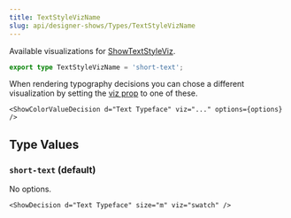 ```yaml
---
title: TextStyleVizName
slug: api/designer-shows/Types/TextStyleVizName
---
```



Available visualizations for [ShowTextStyleViz](/integrations/Astro/Composable/Visualizations/#showtypestyleviz).

```ts
export type TextStyleVizName = 'short-text';
```

When rendering typography decisions you can chose a different visualization by setting the [viz prop](/integrations/Astro/Props#-viz-true-boolean--string) to one of these.

```mdx
<ShowColorValueDecision d="Text Typeface" viz="..." options={options} />
```

## Type Values

### `short-text` (default)

No options.

```mdx
<ShowDecision d="Text Typeface" size="m" viz="swatch" />
```

<ShowDecision d="Text Typeface" size="m" viz="swatch" />
